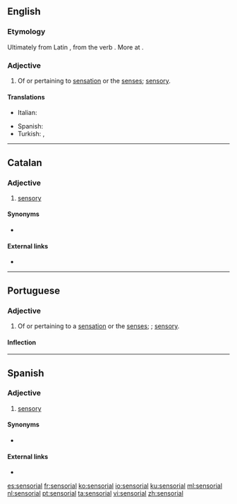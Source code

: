 ==English==

===Etymology===
{{rfe|lang=en}}
Ultimately from Latin {{m|la|sensus}}, from the verb {{m|la|sentiō}}. More at {{l|en|sense}}.

===Adjective===
{{en-adj}}

# Of or pertaining to [[sensation]] or the [[sense]]s; [[sensory]].

====Translations====
{{trans-top|sensory}}
* Italian: {{t+|it|sensoriale}}
{{trans-mid}}
* Spanish: {{t+|es|sensorial}}
* Turkish: {{t+|tr|duyusal}}, {{t+|tr|duyumsal}}
{{trans-bottom}}

----

==Catalan==

===Adjective===
{{ca-adj|mf}}

# [[sensory]]

====Synonyms====
* {{l|ca|sensori}}

====External links====
* {{R:IEC2}}

----

==Portuguese==

===Adjective===
{{pt-adj|sensoria|l}}

# Of or pertaining to a [[sensation]] or the [[sense]]s; {{l|en|sensorial}}; [[sensory]].

====Inflection====
{{pt-adj-infl|sensoria|l}}

----

==Spanish==

===Adjective===
{{es-adj|pl=sensoriales}}

# [[sensory]]

====Synonyms====
* {{l|es|sensorio}}

====External links====
* {{R:DRAE 2001}}

[[es:sensorial]]
[[fr:sensorial]]
[[ko:sensorial]]
[[io:sensorial]]
[[ku:sensorial]]
[[ml:sensorial]]
[[nl:sensorial]]
[[pt:sensorial]]
[[ta:sensorial]]
[[vi:sensorial]]
[[zh:sensorial]]